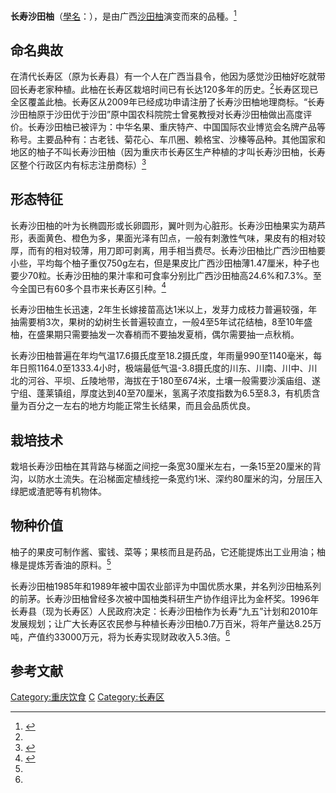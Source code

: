 {{for|广西沙田柚|沙田柚}}
{{POV|time=2012-03-04T12:54:56+00:00}}
{{Speciesbox 
| taxon = Citrus maxima
| image = Changshoushatianyou.jpg
| image_caption = 
| binomial_authority = cv. (Burm.) Merr. cv. Shatian T. T. Yu
}}
'''长寿沙田柚'''（[[學名|學名]]：''{{lang|la|Citrus maxima}}''），是由广西[[沙田柚|沙田柚]]演变而來的品種。<ref>{{cite web | url=http://data.sp2000.cn/2009_cnnode_c/show_species_details.php?record_id=3c6dc3fe-fa1e-417f-91ea-73ebb24b2726 | title=中國生物物種名錄 | date=2009 | accessdate=2012-03-05 |archiveurl=http://archive.fo/eG7o |archivedate=2012年7月7日}}</ref>

==命名典故==
在清代长寿区（原为长寿县）有一个人在广西当县令，他因为感觉沙田柚好吃就带回长寿老家种植。此柚在长寿区栽培时间已有长达120多年的历史。<ref name="cq" />长寿区现已全区覆盖此柚。长寿区从2009年已经成功申请注册了长寿沙田柚地理商标。“长寿沙田柚原于沙田优于沙田”原中国农科院院士曾冕教授对长寿沙田柚做出高度评价。长寿沙田柚已被评为：中华名果、重庆特产、中国国际农业博览会名牌产品等称号。主要品种有：古老钱、菊花心、车爪圈、赖格宝、沙榛等品种。其他国家和地区的柚子不叫长寿沙田柚（因为重庆市长寿区生产种植的才叫长寿沙田柚，长寿区整个行政区内有标志注册商标）<ref>{{cite web| url=http://news.xinhuanet.com/life/2009-04/01/content_11109711.htm| title="长寿沙田柚"成功注册为地理标志集体商标| publisher=新华网| date=2009-03-31| accessdate=2012-03-05| deadurl=yes| archiveurl=https://web.archive.org/web/20090404132049/http://news.xinhuanet.com/life/2009-04/01/content_11109711.htm| archivedate=2009-04-04}}</ref>

== 形态特征 ==
长寿沙田柚的叶为长椭圆形或长卵圆形，翼叶则为心脏形。长寿沙田柚果实为葫芦形，表面黄色、橙色为多，果面光泽有凹点，一般有刺激性气味，果皮有的相对较厚，而有的相对较薄，用刀即可剥离，用手相当费尽。长寿沙田柚比广西沙田柚要小些，平均每个柚子重仅750g左右，但是果皮比广西沙田柚薄1.47厘米，种子也要少70粒。长寿沙田柚的果汁率和可食率分别比广西沙田柚高24.6%和7.3%。至今全国已有60多个县市来长寿区引种。<ref name="cq">{{cite web| url=http://www.cq.xinhuanet.com/jyfw/2004-09/02/content_2796310.htm| title=重庆特产：长寿沙田柚| publisher=新华网重庆地产评论| accessdate=2012-03-05| deadurl=yes| archiveurl=https://web.archive.org/web/20160304133221/http://www.cq.xinhuanet.com/jyfw/2004-09/02/content_2796310.htm| archivedate=2016-03-04}}</ref>

长寿沙田柚生长迅速，2年生长嫁接苗高达1米以上，发芽力成枝力普遍较强，年抽需要梢3次，果树的幼树生长普遍较直立，一般4至5年试花结柚，8至10年盛柚，在盛果期只需要抽发一次春梢而不要抽发夏梢，偶尔需要抽一点秋梢。

长寿沙田柚普遍在年均气温17.6摄氏度至18.2摄氏度，年雨量990至1140毫米，每年日照1164.0至1333.4小时，极端最低气温-3.8摄氏度的川东、川南、川中、川北的河谷、平坝、丘陵地带，海拔在于180至674米，土壤一般需要沙溪庙组、遂宁组、蓬莱镇组，厚度达到40至70厘米，氢离子浓度指数为6.5至8.3，有机质含量为百分之一左右的地方均能正常生长结果，而且会品质优良。

== 栽培技术 ==
栽培长寿沙田柚在其背路与梯面之间挖一条宽30厘米左右，一条15至20厘米的背沟，以防水土流失。在沿梯面定植线挖一条宽约1米、深约80厘米的沟，分层压入绿肥或渣肥等有机物体。

== 物种价值 ==
柚子的果皮可制作酱、蜜钱、菜等；果核而且是药品，它还能提炼出工业用油；柚椽是提炼芳香油的原料。<ref name="cq" />

长寿沙田柚1985年和1989年被中国农业部评为中国优质水果，并名列沙田柚系列的前茅。长寿沙田柚曾经多次被中国柚类科研生产协作组评比为金杯奖。1996年长寿县（现为长寿区）人民政府决定：长寿沙田柚作为长寿“九五”计划和2010年发展规划；让广大长寿区农民参与种植长寿沙田柚0.7万百米，将年产量达8.25万吨，产值约33000万元，将为长寿实现财政收入5.3倍。<ref name="cq" />

== 参考文献 ==
{{reflist}}

{{Taxonbar}}
[[Category:重庆饮食|Category:重庆饮食]]
[[Category:柑橘属|C]]
[[Category:长寿区|Category:长寿区]]